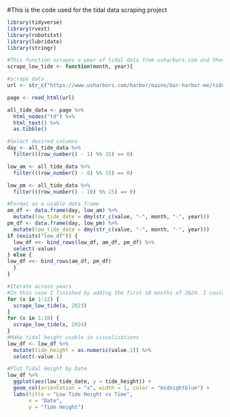 
#This is the code used for the tidal data scraping project

```r
library(tidyverse)
library(rvest)
library(robotstxt)
library(lubridate)
library(stringr)
```


```r
#This function scrapes a year of tidal data from usharbors.com and then formats it to have low tide height and date
scrape_low_tide <- function(month, year){

#scrape data
url <- str_c("https://www.usharbors.com/harbor/maine/bar-harbor-me/tides/?tide=", year, "-", month, "#monthly-tide-chart")

page <- read_html(url)

all_tide_data <- page %>% 
  html_nodes("td") %>% 
  html_text() %>% 
  as.tibble()

#Select desired columns
day <- all_tide_data %>% 
  filter(((row_number() - 1) %% 15) == 0)

low_am <- all_tide_data %>% 
  filter(((row_number() - 8) %% 15) == 0)

low_pm <- all_tide_data %>% 
  filter(((row_number() - 10) %% 15) == 0)

#Format as a usable data frame
am_df <- data.frame(day, low_am) %>% 
  mutate(low_tide_date = dmy(str_c(value, "-", month, "-", year)))
pm_df <- data.frame(day, low_pm) %>% 
  mutate(low_tide_date = dmy(str_c(value, "-", month, "-", year)))
if (exists("low_df")) {
  low_df <<- bind_rows(low_df, am_df, pm_df) %>% 
  select(-value)
} else {
low_df <<- bind_rows(am_df, pm_df)
  }
}
```

```r
#Iterate across years
#In this case I finished by adding the first 10 months of 2024. I couldn't do the full year because of the table having a disruptive value in November.
for (x in 1:12) {
  scrape_low_tide(x, 2023)
}
for (x in 1:10) {
  scrape_low_tide(x, 2024)
}
#Make tidal height usable in visualizations
low_df <- low_df %>% 
  mutate(tide_height = as.numeric(value.1)) %>% 
  select(-value.1)
```

```r
#Plot Tidal Height by Date
low_df %>% 
  ggplot(aes(low_tide_date, y = tide_height)) +
  geom_col(orientation = "x", width = 1, color = "midnightblue") +
  labs(title = "Low Tide Height vs Time",
       x = "Date",
       y = "Tide Height")
```

